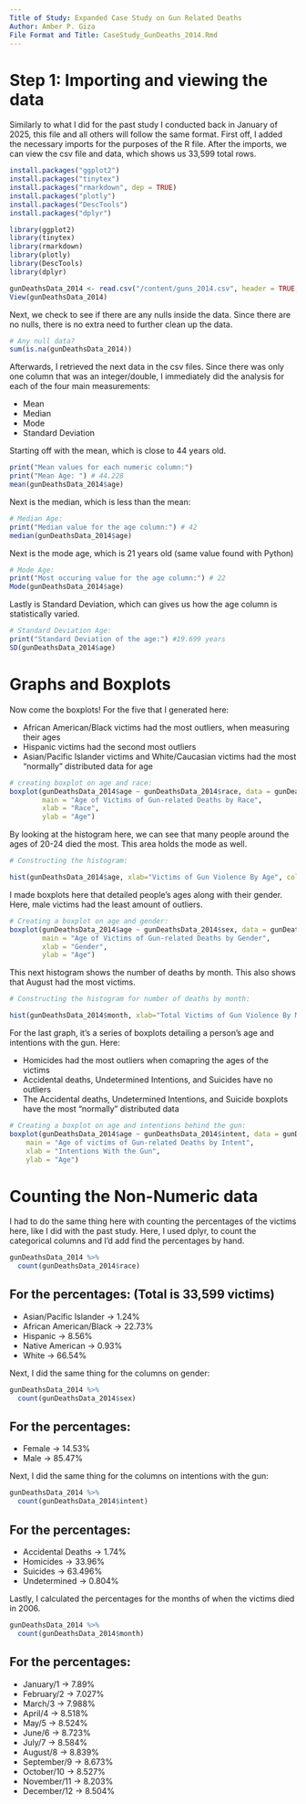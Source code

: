 ---
Title of Study: Expanded Case Study on Gun Related Deaths 
Author: Amber P. Giza
File Format and Title: CaseStudy_GunDeaths_2014.Rmd
---

# Step 1: Importing and viewing the data

Similarly to what I did for the past study I conducted back in January of 2025, 
this file and all others will follow the same format. First off, I added the necessary 
imports for the purposes of the R file. After the imports, we can view the csv file 
and data, which shows us 33,599 total rows. 

```{r}
install.packages("ggplot2")
install.packages("tinytex")
install.packages("rmarkdown", dep = TRUE)
install.packages("plotly")
install.packages("DescTools")
install.packages("dplyr")

library(ggplot2)
library(tinytex)
library(rmarkdown)
library(plotly)
library(DescTools)
library(dplyr)

gunDeathsData_2014 <- read.csv("/content/guns_2014.csv", header = TRUE, sep = ",")
View(gunDeathsData_2014)
```

Next, we check to see if there are any nulls inside the data. Since there are no nulls,
there is no extra need to further clean up the data.

```{r}
# Any null data?
sum(is.na(gunDeathsData_2014))
```

Afterwards, I retrieved the next data in the csv files. Since there was only one column
that was an integer/double, I immediately did the analysis for each of the four main measurements:

* Mean
* Median
* Mode
* Standard Deviation

Starting off with the mean, which is close to 44 years old.

```{r}
print("Mean values for each numeric column:")
print("Mean Age: ") # 44.228
mean(gunDeathsData_2014$age)
```

Next is the median, which is less than the mean:

```{r}
# Median Age:
print("Median value for the age column:") # 42
median(gunDeathsData_2014$age)
```

Next is the mode age, which is 21 years old (same value found with Python)

```{r}
# Mode Age:
print("Most occuring value for the age column:") # 22
Mode(gunDeathsData_2014$age)
```

Lastly is Standard Deviation, which can gives us how the age column is statistically varied.

```{r}
# Standard Deviation Age:
print("Standard Deviation of the age:") #19.699 years
SD(gunDeathsData_2014$age)
```

# Graphs and Boxplots

Now come the boxplots! For the five that I generated here:

* African American/Black victims had the most outliers, when measuring their ages
* Hispanic victims had the second most outliers
* Asian/Pacific Islander victims and White/Caucasian victims had the most "normally" distributed data for age

```{r, echo=FALSE}
# creating boxplot on age and race:
boxplot(gunDeathsData_2014$age ~ gunDeathsData_2014$race, data = gunDeathsData_2014,
        main = "Age of Victims of Gun-related Deaths by Race",
        xlab = "Race",
        ylab = "Age")
```

By looking at the histogram here, we can see that many people around the ages of 20-24
died the most. This area holds the mode as well.

```{r, echo=FALSE}
# Constructing the histogram:

hist(gunDeathsData_2014$age, xlab="Victims of Gun Violence By Age", col = "red", border = "black")
```

I made boxplots here that detailed people's ages along with their gender. Here, male victims
had the least amount of outliers.

```{r, echo=FALSE}
# Creating a boxplot on age and gender:
boxplot(gunDeathsData_2014$age ~ gunDeathsData_2014$sex, data = gunDeathsData_2014,
        main = "Age of Victims of Gun-related Deaths by Gender",
        xlab = "Gender",
        ylab = "Age")
```

This next histogram shows the number of deaths by month. This also shows that August had the most 
victims.

```{r, echo=FALSE}
# Constructing the histogram for number of deaths by month:

hist(gunDeathsData_2014$month, xlab="Total Victims of Gun Violence By Month", col = "blue", border = "black")
```

For the last graph, it's a series of boxplots detailing a person's age and intentions with the gun.
Here:

* Homicides had the most outliers when comapring the ages of the victims
* Accidental deaths, Undetermined Intentions, and Suicides have no outliers
* The Accidental deaths, Undetermined Intentions, and Suicide boxplots have the most "normally" distributed data

```{r, echo=FALSE}
# Creating a boxplot on age and intentions behind the gun:
boxplot(gunDeathsData_2014$age ~ gunDeathsData_2014$intent, data = gunDeathsData_2014,
    main = "Age of victims of Gun-related Deaths by Intent",
    xlab = "Intentions With the Gun",
    ylab = "Age")
```
# Counting the Non-Numeric data

I had to do the same thing here with counting the percentages of the victims here, like I did with 
the past study. Here, I used dplyr, to count the categorical columns and I'd add find the percentages
by hand. 

```{r}
gunDeathsData_2014 %>%
  count(gunDeathsData_2014$race)
```

## For the percentages: (Total is 33,599 victims)
* Asian/Pacific Islander -> 1.24%
* African American/Black -> 22.73%
* Hispanic -> 8.56%
* Native American -> 0.93%
* White -> 66.54%

Next, I did the same thing for the columns on gender:

```{r}
gunDeathsData_2014 %>%
  count(gunDeathsData_2014$sex)
```

## For the percentages:
* Female -> 14.53%
* Male -> 85.47%

Next, I did the same thing for the columns on intentions with the gun:

```{r}
gunDeathsData_2014 %>%
  count(gunDeathsData_2014$intent)
```

## For the percentages:
* Accidental Deaths -> 1.74%
* Homicides -> 33.96%
* Suicides -> 63.496%
* Undetermined -> 0.804%

Lastly, I calculated the percentages for the months of when the victims died in 2006.

```{r}
gunDeathsData_2014 %>%
  count(gunDeathsData_2014$month)
```

## For the percentages:
* January/1 -> 7.89%
* February/2 -> 7.027%
* March/3 -> 7.988%
* April/4 -> 8.518%
* May/5 -> 8.524%
* June/6 -> 8.723%
* July/7 -> 8.584%
* August/8 -> 8.839%
* September/9 -> 8.673%
* October/10 -> 8.527%
* November/11 -> 8.203%
* December/12 -> 8.504%